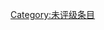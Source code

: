 {{catmore1|[[Wikipedia:矿物学专题|Wikipedia:矿物学专题]]}}
{{Articles by Quality| topic=矿物学|project=矿物学|format=TOC}}
{{Wikipedia category}}
{{emptycat}}

[[Category:未评级条目|Category:未评级条目]]